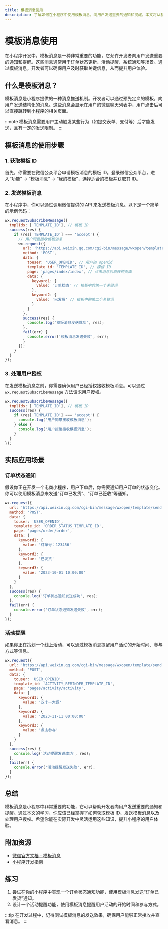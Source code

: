 ```yaml
---
title: 模板消息使用
description: 了解如何在小程序中使用模板消息，向用户发送重要的通知和提醒。本文将从基础概念到实际应用，逐步讲解模板消息的使用方法。
---
```


# 模板消息使用

在小程序开发中，模板消息是一种非常重要的功能，它允许开发者向用户发送重要的通知和提醒。这些消息通常用于订单状态更新、活动提醒、系统通知等场景。通过模板消息，开发者可以确保用户及时获取关键信息，从而提升用户体验。

## 什么是模板消息？

模板消息是小程序提供的一种消息推送机制。开发者可以通过预先定义的模板，向用户发送结构化的消息。这些消息会显示在用户的微信聊天列表中，用户点击后可以直接跳转到小程序的相关页面。

:::note
模板消息需要用户主动触发某些行为（如提交表单、支付等）后才能发送，且有一定的发送限制。
:::

## 模板消息的使用步骤

### 1. 获取模板 ID

首先，你需要在微信公众平台申请模板消息的模板 ID。登录微信公众平台，进入“功能” -> “模板消息” -> “我的模板”，选择适合的模板并获取其 ID。

### 2. 发送模板消息

在小程序中，你可以通过调用微信提供的 API 来发送模板消息。以下是一个简单的示例代码：

```javascript
wx.requestSubscribeMessage({
  tmplIds: ['TEMPLATE_ID'], // 模板 ID
  success(res) {
    if (res['TEMPLATE_ID'] === 'accept') {
      // 用户同意接收模板消息
      wx.request({
        url: 'https://api.weixin.qq.com/cgi-bin/message/wxopen/template/send',
        method: 'POST',
        data: {
          touser: 'USER_OPENID', // 用户的 openid
          template_id: 'TEMPLATE_ID', // 模板 ID
          page: 'pages/index/index', // 点击消息后跳转的页面
          data: {
            keyword1: {
              value: '订单状态' // 模板中的第一个关键词
            },
            keyword2: {
              value: '已发货' // 模板中的第二个关键词
            }
          }
        },
        success(res) {
          console.log('模板消息发送成功', res);
        },
        fail(err) {
          console.error('模板消息发送失败', err);
        }
      });
    }
  }
});
```

### 3. 处理用户授权

在发送模板消息之前，你需要确保用户已经授权接收模板消息。可以通过 `wx.requestSubscribeMessage` 方法请求用户授权。

```javascript
wx.requestSubscribeMessage({
  tmplIds: ['TEMPLATE_ID'], // 模板 ID
  success(res) {
    if (res['TEMPLATE_ID'] === 'accept') {
      console.log('用户同意接收模板消息');
    } else {
      console.log('用户拒绝接收模板消息');
    }
  }
});
```

## 实际应用场景

### 订单状态通知

假设你正在开发一个电商小程序，用户下单后，你需要通知用户订单的状态变化。你可以使用模板消息来发送“订单已发货”、“订单已签收”等通知。

```javascript
wx.request({
  url: 'https://api.weixin.qq.com/cgi-bin/message/wxopen/template/send',
  method: 'POST',
  data: {
    touser: 'USER_OPENID',
    template_id: 'ORDER_STATUS_TEMPLATE_ID',
    page: 'pages/order/order',
    data: {
      keyword1: {
        value: '订单号：123456'
      },
      keyword2: {
        value: '已发货'
      },
      keyword3: {
        value: '2023-10-01 10:00:00'
      }
    }
  },
  success(res) {
    console.log('订单状态通知发送成功', res);
  },
  fail(err) {
    console.error('订单状态通知发送失败', err);
  }
});
```

### 活动提醒

如果你正在策划一个线上活动，可以通过模板消息提醒用户活动的开始时间、参与方式等信息。

```javascript
wx.request({
  url: 'https://api.weixin.qq.com/cgi-bin/message/wxopen/template/send',
  method: 'POST',
  data: {
    touser: 'USER_OPENID',
    template_id: 'ACTIVITY_REMINDER_TEMPLATE_ID',
    page: 'pages/activity/activity',
    data: {
      keyword1: {
        value: '双十一大促'
      },
      keyword2: {
        value: '2023-11-11 00:00:00'
      },
      keyword3: {
        value: '点击参与'
      }
    }
  },
  success(res) {
    console.log('活动提醒发送成功', res);
  },
  fail(err) {
    console.error('活动提醒发送失败', err);
  }
});
```

## 总结

模板消息是小程序中非常重要的功能，它可以帮助开发者向用户发送重要的通知和提醒。通过本文的学习，你应该已经掌握了如何获取模板 ID、发送模板消息以及处理用户授权。希望你能在实际开发中灵活运用这些知识，提升小程序的用户体验。

## 附加资源

- [微信官方文档 - 模板消息](https://developers.weixin.qq.com/miniprogram/dev/framework/open-ability/template-message.html)
- [小程序开发指南](https://developers.weixin.qq.com/ebook?action=get_post_info&docid=0008aeea9a8978ab0086a685851c0a)

## 练习

1. 尝试在你的小程序中实现一个订单状态通知功能，使用模板消息发送“订单已发货”通知。
2. 设计一个活动提醒功能，使用模板消息提醒用户活动的开始时间和参与方式。

:::tip
在开发过程中，记得测试模板消息的发送效果，确保用户能够正常接收并查看消息。
:::